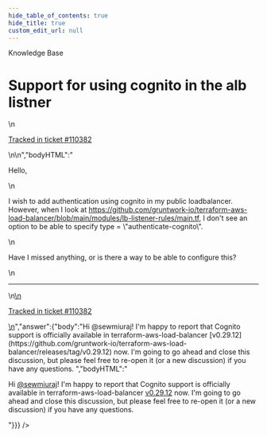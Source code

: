 ```yaml
---
hide_table_of_contents: true
hide_title: true
custom_edit_url: null
---
```



<head>
  <link rel="canonical" href="https://github.com/gruntwork-io/knowledge-base/discussions/758" />
</head>

<CenterLayout>
<span className="searchCategory">Knowledge Base</span>
<h1>Support for using cognito in the alb listner</h1>
<GitHub discussion={{"id":"D_kwDOF8slf84AU3wH","number":758,"author":{"login":"sewmiuraj"},"title":"Support for using cognito in the alb listner","body":"\nHello,\r\n\r\nI wish to add authentication using cognito in my public loadbalancer. However, when I look at https://github.com/gruntwork-io/terraform-aws-load-balancer/blob/main/modules/lb-listener-rules/main.tf, I don't see an option to be able to specify type             = \"authenticate-cognito\". \r\n\r\nHave I missed anything, or is there a way to be able to configure this?\r\n\r\n\n\n---\n\n<ins datetime=\"2023-08-03T14:03:26Z\">\n  <p><a href=\"https://support.gruntwork.io/hc/requests/110382\">Tracked in ticket #110382</a></p>\n</ins>\n","bodyHTML":"<p dir=\"auto\">Hello,</p>\n<p dir=\"auto\">I wish to add authentication using cognito in my public loadbalancer. However, when I look at <a href=\"https://github.com/gruntwork-io/terraform-aws-load-balancer/blob/main/modules/lb-listener-rules/main.tf\">https://github.com/gruntwork-io/terraform-aws-load-balancer/blob/main/modules/lb-listener-rules/main.tf</a>, I don't see an option to be able to specify type             = \"authenticate-cognito\".</p>\n<p dir=\"auto\">Have I missed anything, or is there a way to be able to configure this?</p>\n<hr>\n<ins datetime=\"2023-08-03T14:03:26Z\">\n  <p dir=\"auto\"><a href=\"https://support.gruntwork.io/hc/requests/110382\" rel=\"nofollow\">Tracked in ticket #110382</a></p>\n</ins>","answer":{"body":"Hi @sewmiuraj! I'm happy to report that Cognito support is officially available in terraform-aws-load-balancer [v0.29.12](https://github.com/gruntwork-io/terraform-aws-load-balancer/releases/tag/v0.29.12) now. I'm going to go ahead and close this discussion, but please feel free to re-open it (or a new discussion) if you have any questions. ","bodyHTML":"<p dir=\"auto\">Hi <a class=\"user-mention notranslate\" data-hovercard-type=\"user\" data-hovercard-url=\"/users/sewmiuraj/hovercard\" data-octo-click=\"hovercard-link-click\" data-octo-dimensions=\"link_type:self\" href=\"https://github.com/sewmiuraj\">@sewmiuraj</a>! I'm happy to report that Cognito support is officially available in terraform-aws-load-balancer <a href=\"https://github.com/gruntwork-io/terraform-aws-load-balancer/releases/tag/v0.29.12\">v0.29.12</a> now. I'm going to go ahead and close this discussion, but please feel free to re-open it (or a new discussion) if you have any questions.</p>"}}} />

</CenterLayout>
  

<!-- ##DOCS-SOURCER-START
{
  "sourcePlugin": "github-discussions",
  "hash": "5964ab7fd98e21d7feb1a0aad4f157f8"
}
##DOCS-SOURCER-END -->
